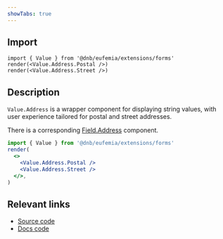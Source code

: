 ```yaml
---
showTabs: true
---
```


## Import

```tsx
import { Value } from '@dnb/eufemia/extensions/forms'
render(<Value.Address.Postal />)
render(<Value.Address.Street />)
```

## Description

`Value.Address` is a wrapper component for displaying string values, with user experience tailored for postal and street addresses.

There is a corresponding [Field.Address](/uilib/extensions/forms/feature-fields/Address) component.

```jsx
import { Value } from '@dnb/eufemia/extensions/forms'
render(
  <>
    <Value.Address.Postal />
    <Value.Address.Street />
  </>,
)
```

## Relevant links

- [Source code](https://github.com/dnbexperience/eufemia/tree/main/packages/dnb-eufemia/src/extensions/forms/Value/Address)
- [Docs code](https://github.com/dnbexperience/eufemia/tree/main/packages/dnb-design-system-portal/src/docs/uilib/extensions/forms/Value/Address)
